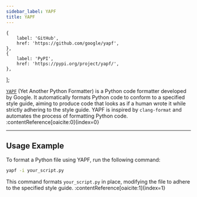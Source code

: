 ```yaml
---
sidebar_label: YAPF
title: YAPF
---
```



    {
        label: 'GitHub',
        href: 'https://github.com/google/yapf',
    },
    {
        label: 'PyPI',
        href: 'https://pypi.org/project/yapf/',
    },
];

<ToolTags toolName="YAPF" />

<ToolLinks links={links} />

[`YAPF`](https://github.com/google/yapf) (Yet Another Python Formatter) is a Python code formatter developed by Google. It automatically formats Python code to conform to a specified style guide, aiming to produce code that looks as if a human wrote it while strictly adhering to the style guide. YAPF is inspired by `clang-format` and automates the process of formatting Python code. :contentReference[oaicite:0]{index=0}

---

## Usage Example

To format a Python file using YAPF, run the following command:

```bash
yapf -i your_script.py
```

This command formats `your_script.py` in place, modifying the file to adhere to the specified style guide. :contentReference[oaicite:1]{index=1}
